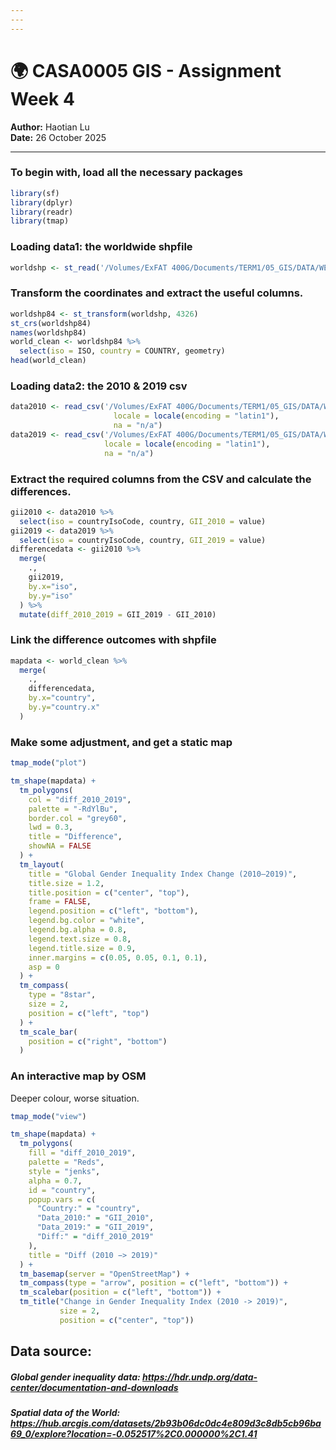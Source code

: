 ```yaml
---
---
---
```


# 🌍 CASA0005 GIS - Assignment Week 4

**Author:** Haotian Lu\
**Date:** 26 October 2025

------------------------------------------------------------------------

### To begin with, load all the necessary packages

```r
library(sf)
library(dplyr)
library(readr)
library(tmap)
```

### Loading data1: the worldwide shpfile

```r
worldshp <- st_read('/Volumes/ExFAT 400G/Documents/TERM1/05_GIS/DATA/WEEK4/World_Countries_(Generalized)_-573431906301700955/World_Countries_Generalized.shp')

```

### Transform the coordinates and extract the useful columns.

```r
worldshp84 <- st_transform(worldshp, 4326)
st_crs(worldshp84)
names(worldshp84)
world_clean <- worldshp84 %>%
  select(iso = ISO, country = COUNTRY, geometry)
head(world_clean)
```

### Loading data2: the 2010 & 2019 csv

```r
data2010 <- read_csv('/Volumes/ExFAT 400G/Documents/TERM1/05_GIS/DATA/WEEK4/2010.csv',
                       locale = locale(encoding = "latin1"),
                       na = "n/a")
data2019 <- read_csv('/Volumes/ExFAT 400G/Documents/TERM1/05_GIS/DATA/WEEK4/2019.csv',
                     locale = locale(encoding = "latin1"),
                     na = "n/a")
```

### Extract the required columns from the CSV and calculate the differences.

```r
gii2010 <- data2010 %>%
  select(iso = countryIsoCode, country, GII_2010 = value)
gii2019 <- data2019 %>%
  select(iso = countryIsoCode, country, GII_2019 = value)
differencedata <- gii2010 %>%
  merge(
    .,
    gii2019,
    by.x="iso",
    by.y="iso"
  ) %>%
  mutate(diff_2010_2019 = GII_2019 - GII_2010)
```

### Link the difference outcomes with shpfile

```r
mapdata <- world_clean %>%
  merge(
    .,
    differencedata,
    by.x="country",
    by.y="country.x"
  )
```

### Make some adjustment, and get a static map

```r
tmap_mode("plot")

tm_shape(mapdata) +
  tm_polygons(
    col = "diff_2010_2019",
    palette = "-RdYlBu",              
    border.col = "grey60",             
    lwd = 0.3,                         
    title = "Difference",
    showNA = FALSE
  ) +
  tm_layout(
    title = "Global Gender Inequality Index Change (2010–2019)",
    title.size = 1.2,
    title.position = c("center", "top"),
    frame = FALSE,
    legend.position = c("left", "bottom"), 
    legend.bg.color = "white",             
    legend.bg.alpha = 0.8,                 
    legend.text.size = 0.8,
    legend.title.size = 0.9,
    inner.margins = c(0.05, 0.05, 0.1, 0.1), 
    asp = 0                               
  ) +
  tm_compass(
    type = "8star",
    size = 2,
    position = c("left", "top")
  ) +
  tm_scale_bar(
    position = c("right", "bottom")
  )
```

### An interactive map by OSM

Deeper colour, worse situation.

```r
tmap_mode("view")

tm_shape(mapdata) + 
  tm_polygons(
    fill = "diff_2010_2019",
    palette = "Reds",
    style = "jenks",
    alpha = 0.7,
    id = "country",
    popup.vars = c(
      "Country:" = "country",
      "Data_2010:" = "GII_2010",
      "Data_2019:" = "GII_2019",
      "Diff:" = "diff_2010_2019"
    ),
    title = "Diff (2010 −> 2019)"
  ) +
  tm_basemap(server = "OpenStreetMap") +
  tm_compass(type = "arrow", position = c("left", "bottom")) + 
  tm_scalebar(position = c("left", "bottom")) +
  tm_title("Change in Gender Inequality Index (2010 -> 2019)",
           size = 2,
           position = c("center", "top"))
```

## Data source:

##### Global gender inequality data: <https://hdr.undp.org/data-center/documentation-and-downloads>

##### Spatial data of the World: <https://hub.arcgis.com/datasets/2b93b06dc0dc4e809d3c8db5cb96ba69_0/explore?location=-0.052517%2C0.000000%2C1.41>
